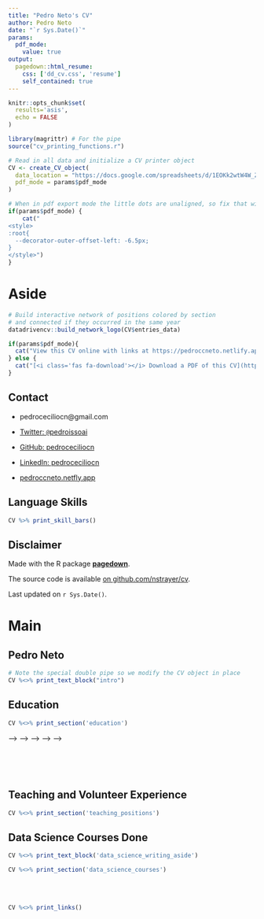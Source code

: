 ```yaml
---
title: "Pedro Neto's CV"
author: Pedro Neto
date: "`r Sys.Date()`"
params:
  pdf_mode:
    value: true
output:
  pagedown::html_resume:
    css: ['dd_cv.css', 'resume']
    self_contained: true
---
```


```r
knitr::opts_chunk$set(
  results='asis', 
  echo = FALSE
)

library(magrittr) # For the pipe
source("cv_printing_functions.r")

# Read in all data and initialize a CV printer object
CV <- create_CV_object(
  data_location = "https://docs.google.com/spreadsheets/d/1EOKk2wtW4W_Zp3PGI7nW4KZoeUxpFq1PQvzo0B64xp8/edit#gid=917338460",  
  pdf_mode = params$pdf_mode
)

```


```r
# When in pdf export mode the little dots are unaligned, so fix that with some conditional CSS.
if(params$pdf_mode) {
    cat("
<style>
:root{
  --decorator-outer-offset-left: -6.5px;
}
</style>")
}
```


Aside
================================================================================

```r
# Build interactive network of positions colored by section
# and connected if they occurred in the same year
datadrivencv::build_network_logo(CV$entries_data)
```


```r
if(params$pdf_mode){
  cat("View this CV online with links at https://pedroccneto.netlify.app/media/cv.html")
} else {
  cat("[<i class='fas fa-download'></i> Download a PDF of this CV](https://pedroccneto.netlify.app/media/cv.pdf)")
}
```

Contact {#contact}
--------------------------------------------------------------------------------
- <i class="fa fa-envelope"></i> pedroceciliocn@gmail.com

- <i class="fa fa-twitter"></i> [Twitter: `@`pedroissoai](https://twitter.com/pedroissoai)

- <i class="fa fa-github"></i> [GitHub: pedroceciliocn](https://github.com/pedroceciliocn)

- <i class="fa fa-linkedin"></i> [LinkedIn: pedroceciliocn](https://br.linkedin.com/in/pedroceciliocn) 
- <i class="fa fa-home"></i> [pedroccneto.netfly.app](https://pedroccneto.netlify.app/)

<!-- Contact {#contact} -->
<!-- -------------------------------------------------------------------------------- -->

<!-- ```{r} -->
<!-- CV %>% print_contact_info() -->
<!-- ``` -->



Language Skills {#skills}
--------------------------------------------------------------------------------

```r
CV %>% print_skill_bars()
```



Disclaimer {#disclaimer}
--------------------------------------------------------------------------------

Made with the R package [**pagedown**](https://github.com/rstudio/pagedown). 

The source code is available [on github.com/nstrayer/cv](https://github.com/nstrayer/cv).

Last updated on `r Sys.Date()`.



Main
================================================================================

Pedro Neto {#title}
--------------------------------------------------------------------------------

```r
# Note the special double pipe so we modify the CV object in place
CV %<>% print_text_block("intro") 
```



Education {data-icon=graduation-cap data-concise=true}
--------------------------------------------------------------------------------

```r
CV %<>% print_section('education')
```



<!-- Research Experience {data-icon=laptop} -->
<!-- -------------------------------------------------------------------------------- -->

<!-- ```{r} -->
<!-- CV %<>% print_section('research_positions') -->
<!-- ``` -->



<!-- Working Experience {data-icon=suitcase} -->
<!-- -------------------------------------------------------------------------------- -->

<!-- <!-- ::: aside --> -->
<!-- <!-- ```{r} --> -->
<!-- <!-- CV %<>% print_text_block('working_experience_aside') --> -->
<!-- <!-- ``` --> -->
<!-- <!-- ::: --> -->

<!-- ```{r} -->
<!-- CV %<>% print_section('working_positions') -->
<!-- ``` -->

<!-- These breaks just force a new page so section doesnt get cut off -->
<br>
<br>
<br>

Teaching and Volunteer Experience {data-icon=chalkboard-teacher}
--------------------------------------------------------------------------------

<!-- ::: aside -->
<!-- ```{r} -->
<!-- CV %<>% print_text_block('teaching_experience_aside') -->
<!-- ``` -->
<!-- ::: -->

```r
CV %<>% print_section('teaching_positions')
```



Data Science Courses Done {data-icon=chart-line}
--------------------------------------------------------------------------------

::: aside
```r
CV %<>% print_text_block('data_science_writing_aside')
```
:::

```r
CV %<>% print_section('data_science_courses')
```



<!-- Selected Press (About)  {data-icon=newspaper} -->
<!-- -------------------------------------------------------------------------------- -->

<!-- ```{r} -->
<!-- CV %<>% print_section('about_me_press') -->
<!-- ``` -->


<br>
<br>


<!-- Selected Press (By)  {data-icon=newspaper} -->
<!-- -------------------------------------------------------------------------------- -->

<!-- ```{r} -->
<!-- CV %<>% print_section('by_me_press') -->
<!-- ``` -->



<!-- Selected Publications, Posters, and Talks {data-icon=book} -->
<!-- -------------------------------------------------------------------------------- -->

<!-- ```{r} -->
<!-- CV %<>% print_section('academic_articles') -->
<!-- ``` -->



```r
CV %<>% print_links()
```


